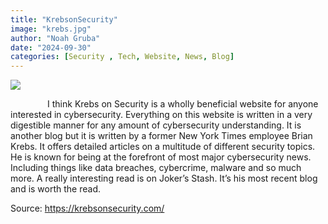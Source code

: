 ```yaml
---
title: "KrebsonSecurity"
image: "krebs.jpg"
author: "Noah Gruba"
date: "2024-09-30"
categories: [Security , Tech, Website, News, Blog]
---
```


![](images/krebs.jpg)

               I think Krebs on Security is a wholly beneficial website for anyone interested in cybersecurity. Everything on this website is written in a very digestible manner for any amount of cybersecurity understanding. It is another blog but it is written by a former New York Times employee Brian Krebs. It offers detailed articles on a multitude of different security topics. He is known for being at the forefront of most major cybersecurity news. Including things like data breaches, cybercrime, malware and so much more. A really interesting read is on Joker’s Stash. It’s his most recent blog and is worth the read.

Source: <https://krebsonsecurity.com/>

